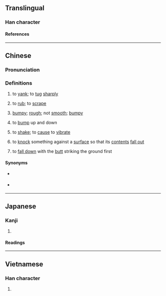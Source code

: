 {{character info}}
==Translingual==

===Han character===
{{Han char|rn=64|rad=手|as=04|sn=7|four=50017|canj=QPU|ids=⿰扌屯}}

====References====
{{Han ref|kx=0419.170|dkj=11850|dj=0766.090|hdz=31835.030|uh=627D}}

----

==Chinese==
{{zh-forms|alt=頓,扥,𢻴,㩐}}
{{zh-wp|yue}}

===Pronunciation===
{{zh-pron
|m=dèn
|c=dan3,dan6
|mc=y
|oc=y
|cat=v,a
}}

{{attn|zhx-teo|Fielde (1883): 摧 tùn "to jerk; to pull at violently"?}}

===Definitions===
{{zh-hanzi}}

# to [[yank]]; to [[tug]] [[sharply]]
# {{lb|zh|obsolete}} to [[rub]]; to [[scrape]]
# {{lb|zh|Cantonese|of a ride}} [[bumpy]]; {{lb|zh|of a road}} [[rough]]; not [[smooth]]; [[bumpy]]
#: {{zh-x|架 車 咁 扽 嘅{ge2}？條 路 唔 扽 個噃{bo3}。||C}}
# {{lb|zh|Cantonese}} to [[bump]] up and down
# {{lb|zh|obsolete|or|Cantonese|transitive}} to [[shake]]; to [[cause]] to [[vibrate]]
#: {{zh-x|扽 下{haa5} 張 地氈。|'''Shake''' the carpet.|C}}
# {{lb|zh|Cantonese}} to [[knock]] something against a [[surface]] so that its [[content]]s [[fall out]]
# {{lb|zh|Cantonese|of a person}} to [[fall down]] with the [[butt]] striking the ground first

====Synonyms====
{{zh-dial|拉}}
* {{s|bumpy}} {{zh-l|顛簸}}
* {{s|to shake}} {{zh-l|抖}}

----

==Japanese==

===Kanji===
{{ja-kanji|grade=|rs=手04}}

# {{rfdef|ja|sort=手04}}

====Readings====
{{ja-readings
|on=とん
|kun=ひく
}}

----

==Vietnamese==

===Han character===
{{vi-readings|rs=手04|reading=đùn}}

# {{rfdef|vi|sort=手04}}